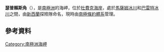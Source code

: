 {{Coord|84|31|S|174|25|W||display=title}}

'''瑟普賴斯角'''（{{lang-en|Cape Surprise}}），是[[南極洲|南極洲]]的海岬，位於[[杜費克海岸|杜費克海岸]]，處於[[馬薩姆冰川|馬薩姆冰川]]和[[巴雷特冰川|巴雷特冰川]]之間，由[[新西蘭|新西蘭]]探險隊命名，現時由[[南極條約體系|南極條約體系]]管理。

==參考資料==
{{usgs-gazetteer}}

{{DEFAULTSORT:Cape Surprise}}
[[Category:南極洲海岬|Category:南極洲海岬]]


{{DufekCoast-geo-stub}}